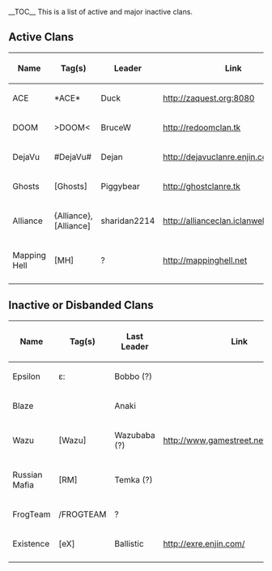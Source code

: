 __TOC__
This is a list of active and major inactive clans.

== Active Clans ==

{| border="1"
! Name
! Tag(s)
! Leader
! Link
|-
|ACE
|*ACE*
|Duck
|http://zaquest.org:8080
|-
|DOOM
|>DOOM<
|BruceW
|http://redoomclan.tk
|-
|DejaVu
|#DejaVu#
|Dejan
|http://dejavuclanre.enjin.com
|-
|Ghosts
|<nowiki>[Ghosts]</nowiki>
|Piggybear
|http://ghostclanre.tk
|-
|Alliance
|{Alliance}, <nowiki>[Alliance]</nowiki>
|sharidan2214
|http://allianceclan.iclanwebsites.com
|-
|Mapping Hell
|[MH]
|?
|http://mappinghell.net
|-
|}

== Inactive or Disbanded Clans ==

{| border="1"
! Name
! Tag(s)
! Last Leader
! Link
|-
|Epsilon
|ɛ:
|Bobbo (?)
|
|-
|Blaze
|<blaze>
|Anaki
|
|-
|Wazu
|<nowiki>[Wazu]</nowiki>
|Wazubaba (?)
|http://www.gamestreet.net/guilds/1588
|-
|Russian Mafia
|[RM]
|Temka (?)
|
|-
|FrogTeam
|/FROGTEAM
|?
|
|-
|Existence
|[eX]
|Ballistic
|http://exre.enjin.com/
|-
|}